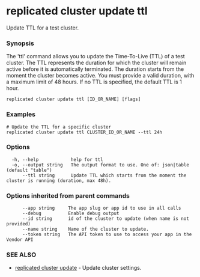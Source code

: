 # replicated cluster update ttl

Update TTL for a test cluster.

### Synopsis

The 'ttl' command allows you to update the Time-To-Live (TTL) of a test cluster. The TTL represents the duration for which the cluster will remain active before it is automatically terminated. The duration starts from the moment the cluster becomes active. You must provide a valid duration, with a maximum limit of 48 hours. If no TTL is specified, the default TTL is 1 hour.

```
replicated cluster update ttl [ID_OR_NAME] [flags]
```

### Examples

```
# Update the TTL for a specific cluster
replicated cluster update ttl CLUSTER_ID_OR_NAME --ttl 24h
```

### Options

```
  -h, --help            help for ttl
  -o, --output string   The output format to use. One of: json|table (default "table")
      --ttl string      Update TTL which starts from the moment the cluster is running (duration, max 48h).
```

### Options inherited from parent commands

```
      --app string     The app slug or app id to use in all calls
      --debug          Enable debug output
      --id string      id of the cluster to update (when name is not provided)
      --name string    Name of the cluster to update.
      --token string   The API token to use to access your app in the Vendor API
```

### SEE ALSO

* [replicated cluster update](replicated-cli-cluster-update)	 - Update cluster settings.

